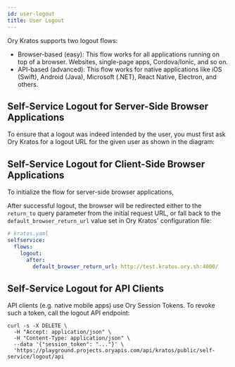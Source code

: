 ```yaml
---
id: user-logout
title: User Logout
---
```


Ory Kratos supports two logout flows:

- Browser-based (easy): This flow works for all applications running on top of a
  browser. Websites, single-page apps, Cordova/Ionic, and so on.
- API-based (advanced): This flow works for native applications like iOS
  (Swift), Android (Java), Microsoft (.NET), React Native, Electron, and others.

## Self-Service Logout for Server-Side Browser Applications

To ensure that a logout was indeed intended by the user, you must first ask Ory
Kratos for a logout URL for the given user as shown in the diagram:


<SelfServiceLogoutBrowserFlow />

## Self-Service Logout for Client-Side Browser Applications

To initialize the flow for server-side browser applications,

After successful logout, the browser will be redirected either to the
`return_to` query parameter from the initial request URL, or fall back to the
`default_browser_return_url` value set in Ory Kratos' configuration file:

```yaml
# kratos.yaml
selfservice:
  flows:
    logout:
      after:
        default_browser_return_url: http://test.kratos.ory.sh:4000/
```

## Self-Service Logout for API Clients

API clients (e.g. native mobile apps) use Ory Session Tokens. To revoke such a token, call the logout
API endpoint:

```
curl -s -X DELETE \
  -H "Accept: application/json" \
  -H "Content-Type: application/json" \
  --data '{"session_token": "..."}' \
  'https://playground.projects.oryapis.com/api/kratos/public/self-service/logout/api
```
